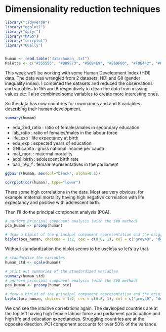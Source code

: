 # Dimensionality reduction techniques

```r
library("tidyverse")
library("ggplot2")
library("dplyr")
library("MASS")
library("corrplot")
library("GGally")


human <- read.table("data/human_.txt")
Palette <- c("#555555", "#009E73", "#56B4E9", "#E69F00", "#F0E442", "#0072B2", "#D55E00", "#CC79A7")
```

This week we'll be working with some Human Development Index (HDI) data. The data was wrangled from 2 datasets: HDI and GII (gender inequality index). I combined the datasets and reduced the observations and variables to 155 and 8 respectively to clean the data from missing values etc. I also combined some variables to create more interesting ones. 

So the data has now countries for rownnames and and 8 variables describing their human development.




```r
summary(human)
```

* edu_2nd_ratio : ratio of females/males in secondary education
* lab_ratio : ratio of females/males in the labour force
* life_exp : life expectancy at birth
* edu_exp : expected years of education
* GNI.capita : gross national income per capita
* mat_mort : maternal mortality
* adol_birth : adolescent birth rate
* parl_rep_f : female representatives in the parliament

```r
ggpairs(human, aes(col="black", alpha=0.1))

corrplot(cor(human), type="lower")
```

There some high correlations in the data. Most are very obvious, for example maternal mortality having  high negative correlation with life expectancy and positive with adolescent birth.


Then I'll do the principal component analysis (PCA).

```r
# perform principal component analysis (with the SVD method)
pca_human <- prcomp(human)

# draw a biplot of the principal component representation and the original variables
biplot(pca_human, choices = 1:2, cex = c(0.8, 1), col = c("grey40", "deeppink2"))

```
Without standardization the biplot seems to be useless so let's try that.

```r

# standardize the variables
human_std <- scale(human)

# print out summaries of the standardized variables
summary(human_std)
# perform principal component analysis (with the SVD method)
pca_human <- prcomp(human_std)

# draw a biplot of the principal component representation and the original variables
biplot(pca_human, choices = 1:2, cex = c(0.8, 1), col = c("grey40", "deeppink2"))

```

We can see the intuitive correlations again. The developed countries are at the top left having high female labour force and parliament participation and high life and education expectancies. Struggling countries are at the opposite direction. PC1 component accounts for over 50% of the variance.



